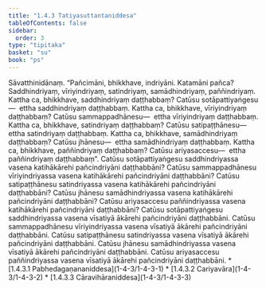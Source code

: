 ```yaml
---
title: "1.4.3 Tatiyasuttantaniddesa"
tableOfContents: false
sidebar:
  order: 3
type: "tipitaka"
basket: "su"
book: "ps"
---
```



<DynamicBreadcrumb />

<Division number="194" book="ps" bookNo="26" page="210">

<Paragraph number="1050" book="ps">
Sāvatthinidānaṃ. “Pañcimāni, bhikkhave, indriyāni. Katamāni pañca? Saddhindriyaṃ, vīriyindriyaṃ, satindriyaṃ, samādhindriyaṃ, paññindriyaṃ. Kattha ca, bhikkhave, saddhindriyaṃ daṭṭhabbaṃ? Catūsu sotāpattiyaṅgesu—  ettha saddhindriyaṃ daṭṭhabbaṃ. Kattha ca, bhikkhave, vīriyindriyaṃ daṭṭhabbaṃ? Catūsu sammappadhānesu—  ettha vīriyindriyaṃ daṭṭhabbaṃ. Kattha ca, bhikkhave, satindriyaṃ daṭṭhabbaṃ? Catūsu satipaṭṭhānesu—  ettha satindriyaṃ daṭṭhabbaṃ. Kattha ca, bhikkhave, samādhindriyaṃ daṭṭhabbaṃ? Catūsu jhānesu—  ettha samādhindriyaṃ daṭṭhabbaṃ. Kattha ca, bhikkhave, paññindriyaṃ daṭṭhabbaṃ? Catūsu ariyasaccesu—  ettha paññindriyaṃ daṭṭhabbaṃ”.



</Paragraph>

<Paragraph number="1051" book="ps">
Catūsu sotāpattiyaṅgesu saddhindriyassa vasena katihākārehi pañcindriyāni daṭṭhabbāni? Catūsu sammappadhānesu vīriyindriyassa vasena katihākārehi pañcindriyāni daṭṭhabbāni? Catūsu satipaṭṭhānesu satindriyassa vasena katihākārehi pañcindriyāni daṭṭhabbāni? Catūsu jhānesu samādhindriyassa vasena katihākārehi pañcindriyāni daṭṭhabbāni? Catūsu ariyasaccesu paññindriyassa vasena katihākārehi pañcindriyāni daṭṭhabbāni?



</Paragraph>

<Paragraph number="1052" book="ps">
Catūsu sotāpattiyaṅgesu saddhindriyassa vasena vīsatiyā ākārehi pañcindriyāni daṭṭhabbāni. Catūsu sammappadhānesu vīriyindriyassa vasena vīsatiyā ākārehi pañcindriyāni daṭṭhabbāni. Catūsu satipaṭṭhānesu satindriyassa vasena vīsatiyā ākārehi pañcindriyāni daṭṭhabbāni. Catūsu jhānesu samādhindriyassa vasena vīsatiyā ākārehi pañcindriyāni daṭṭhabbāni. Catūsu ariyasaccesu paññindriyassa vasena vīsatiyā ākārehi pañcindriyāni daṭṭhabbāni.

</Paragraph>
</Division>

<TableOfContents book="ps" section="1.4.3">
* [1.4.3.1 Pabhedagaṇananiddesa](1-4-3/1-4-3-1)
* [1.4.3.2 Cariyavāra](1-4-3/1-4-3-2)
* [1.4.3.3 Cāravihāraniddesa](1-4-3/1-4-3-3)
</TableOfContents>